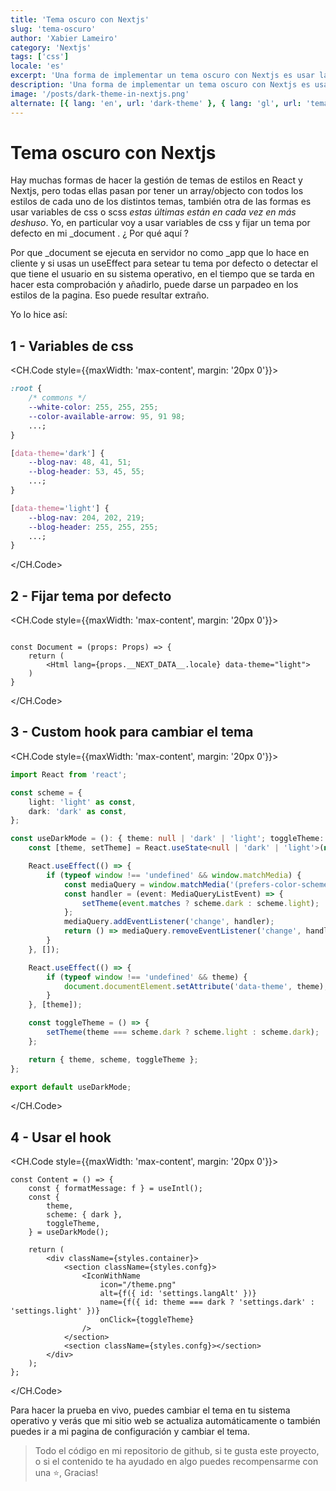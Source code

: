 ```yaml
---
title: 'Tema oscuro con Nextjs'
slug: 'tema-oscuro'
author: 'Xabier Lameiro'
category: 'Nextjs'
tags: ['css']
locale: 'es'
excerpt: 'Una forma de implementar un tema oscuro con Nextjs es usar las variables CSS y, un custom hook para cambiar el tema y así cambiar el valor de las variables.'
description: 'Una forma de implementar un tema oscuro con Nextjs es usar las variables CSS y, un custom hook para cambiar el tema y así cambiar el valor de las variables.'
image: '/posts/dark-theme-in-nextjs.png'
alternate: [{ lang: 'en', url: 'dark-theme' }, { lang: 'gl', url: 'tema-escuro' }]
---
```


# Tema oscuro con Nextjs

<Date date="02-03-2023" />

<GoogleAdsense />

Hay muchas formas de hacer la gestión de temas de estilos en React y Nextjs, pero todas ellas pasan por tener un array/objecto con todos los estilos de cada uno de los distintos temas, también
otra de las formas es usar variables de css o scss _estas últimas están en cada vez en más deshuso_. Yo, en particular voy a usar variables de css y fijar un tema por defecto en mi \_document . ¿ Por qué aquí ?

Por que \_document se ejecuta en servidor no como \_app que lo hace en cliente y si usas un useEffect para setear tu tema por defecto o detectar el que tiene el usuario en su sistema operativo,
en el tiempo que se tarda en hacer esta comprobación y añadirlo, puede darse un parpadeo en los estilos de la pagina. Eso puede resultar extraño.

Yo lo hice así:

## 1 - Variables de css

<CH.Code style={{maxWidth: 'max-content', margin: '20px 0'}}>

```css globals.css
:root {
    /* commons */
    --white-color: 255, 255, 255;
    --color-available-arrow: 95, 91 98;
    ...;
}

[data-theme='dark'] {
    --blog-nav: 48, 41, 51;
    --blog-header: 53, 45, 55;
    ...;
}

[data-theme='light'] {
    --blog-nav: 204, 202, 219;
    --blog-header: 255, 255, 255;
    ...;
}
```

</CH.Code>

## 2 - Fijar tema por defecto

<CH.Code style={{maxWidth: 'max-content', margin: '20px 0'}}>

```tsx _document.tsx mark=4

const Document = (props: Props) => {
    return (
        <Html lang={props.__NEXT_DATA__.locale} data-theme="light">
    )
}

```

</CH.Code>

## 3 - Custom hook para cambiar el tema

<CH.Code style={{maxWidth: 'max-content', margin: '20px 0'}}>

```ts useDarkMode.ts
import React from 'react';

const scheme = {
    light: 'light' as const,
    dark: 'dark' as const,
};

const useDarkMode = (): { theme: null | 'dark' | 'light'; toggleTheme: () => void; scheme: typeof scheme } => {
    const [theme, setTheme] = React.useState<null | 'dark' | 'light'>(null);

    React.useEffect(() => {
        if (typeof window !== 'undefined' && window.matchMedia) {
            const mediaQuery = window.matchMedia('(prefers-color-scheme: dark)');
            const handler = (event: MediaQueryListEvent) => {
                setTheme(event.matches ? scheme.dark : scheme.light);
            };
            mediaQuery.addEventListener('change', handler);
            return () => mediaQuery.removeEventListener('change', handler);
        }
    }, []);

    React.useEffect(() => {
        if (typeof window !== 'undefined' && theme) {
            document.documentElement.setAttribute('data-theme', theme);
        }
    }, [theme]);

    const toggleTheme = () => {
        setTheme(theme === scheme.dark ? scheme.light : scheme.dark);
    };

    return { theme, scheme, toggleTheme };
};

export default useDarkMode;
```

</CH.Code>

## 4 - Usar el hook

<CH.Code style={{maxWidth: 'max-content', margin: '20px 0'}}>

```tsx settings.tsx mark=3,4,5,6,15,16
const Content = () => {
    const { formatMessage: f } = useIntl();
    const {
        theme,
        scheme: { dark },
        toggleTheme,
    } = useDarkMode();

    return (
        <div className={styles.container}>
            <section className={styles.confg}>
                <IconWithName
                    icon="/theme.png"
                    alt={f({ id: 'settings.langAlt' })}
                    name={f({ id: theme === dark ? 'settings.dark' : 'settings.light' })}
                    onClick={toggleTheme}
                />
            </section>
            <section className={styles.confg}></section>
        </div>
    );
};
```

</CH.Code>

Para hacer la prueba en vivo, puedes cambiar el tema en tu sistema operativo y verás que mi sitio web se actualiza automáticamente o también puedes ir a mi pagina de configuración y cambiar el tema.

> Todo el código en mi repositorio de github, si te gusta este proyecto, o si el contenido te ha ayudado en algo puedes recompensarme con una ⭐️, Gracias!
